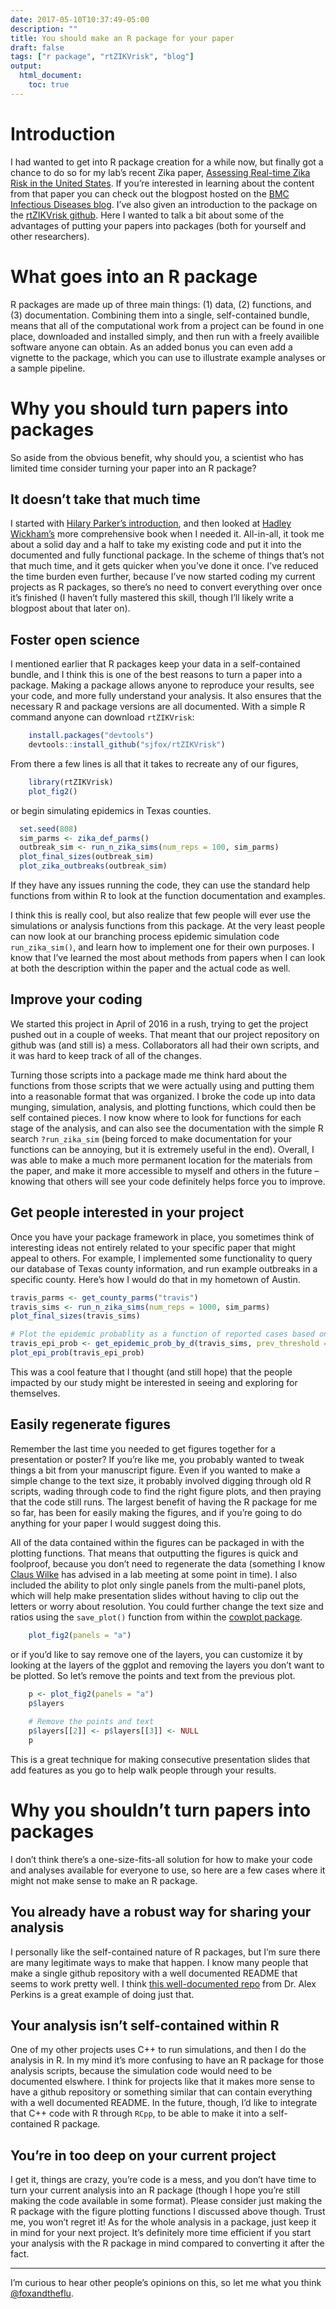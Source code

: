 ```yaml
---
date: 2017-05-10T10:37:49-05:00
description: ""
title: You should make an R package for your paper
draft: false
tags: ["r package", "rtZIKVrisk", "blog"]
output:
  html_document:
    toc: true
---
```


# Introduction
I had wanted to get into R package creation for a while now, but finally got a chance to do so for my lab's recent Zika paper, [Assessing Real-time Zika Risk in the United States](https://bmcinfectdis.biomedcentral.com/articles/10.1186/s12879-017-2394-9). If you're interested in learning about the content from that paper you can check out the blogpost hosted on the [BMC Infectious Diseases blog](https://blogs.biomedcentral.com/bmcseriesblog/2017/05/05/assessing-real-time-zika-risk-in-the-united-states/). I've also given an introduction to the package on the [rtZIKVrisk github](http://htmlpreview.github.io/?https://github.com/sjfox/rtZIKVrisk/blob/master/inst/doc/introduction.html). Here I wanted to talk a bit about some of the advantages of putting your papers into packages (both for yourself and other researchers).

# What goes into an R package
R packages are made up of three main things: (1) data, (2) functions, and (3) documentation. Combining them into a single, self-contained bundle, means that all of the computational work from a project can be found in one place, downloaded and installed simply, and then run with a freely availible software anyone can obtain. As an added bonus you can even add a vignette to the package, which you can use to illustrate example analyses or a sample pipeline.

# Why you should turn papers into packages
So aside from the obvious benefit, why should you, a scientist who has limited time consider turning your paper into an R package?

## It doesn't take that much time
I started with [Hilary Parker's introduction](https://hilaryparker.com/2014/04/29/writing-an-r-package-from-scratch/), and then looked at [Hadley Wickham's ](http://r-pkgs.had.co.nz/) more comprehensive book when I needed it. All-in-all, it took me about a solid day and a half to take my existing code and put it into the documented and fully functional package. In the scheme of things that's not that much time, and it gets quicker when you've done it once. I've reduced the time burden even further, because I've now started coding my current projects as R packages, so there's no need to convert everything over once it's finished (I haven't fully mastered this skill, though I'll likely write a blogpost about that later on).

## Foster open science

I mentioned earlier that R packages keep your data in a self-contained bundle, and I think this is one of the best reasons to turn a paper into a package. Making a package allows anyone to reproduce your results, see your code, and more fully understand your analysis. It also ensures that the necessary R and package versions are all documented. With a simple R command anyone can download `rtZIKVrisk`:

```r
    install.packages("devtools")
    devtools::install_github("sjfox/rtZIKVrisk")
```

From there a few lines is all that it takes to recreate any of our figures,

```r
    library(rtZIKVrisk)
    plot_fig2()
```

or begin simulating epidemics in Texas counties.

```r
  set.seed(808)
  sim_parms <- zika_def_parms()
  outbreak_sim <- run_n_zika_sims(num_reps = 100, sim_parms)
  plot_final_sizes(outbreak_sim)
  plot_zika_outbreaks(outbreak_sim)
```

If they have any issues running the code, they can use the standard help functions from within R to look at the function documentation and examples.

I think this is really cool, but also realize that few people will ever use the simulations or analysis functions from this package. At the very least people can now look at our branching process epidemic simulation code `run_zika_sim()`, and learn how to implement one for their own purposes. I know that I've learned the most about methods from papers when I can look at both the description within the paper and the actual code as well.

## Improve your coding
We started this project in April of 2016 in a rush, trying to get the project pushed out in a couple of weeks. That meant that our project repository on github was (and still is) a mess. Collaborators all had their own scripts, and it was hard to keep track of all of the changes. 

Turning those scripts into a package made me think hard about the functions from those scripts that we were actually using and putting them into a reasonable format that was organized. I broke the code up into data munging, simulation, analysis, and plotting functions, which could then be self contained pieces. I now know where to look for functions for each stage of the analysis, and can also see the documentation with the simple R search `?run_zika_sim` (being forced to make documentation for your functions can be annoying, but it is extremely useful in the end). Overall, I was able to make a much more permanent location for the materials from the paper, and make it more accessible to myself and others in the future -- knowing that others will see your code definitely helps force you to improve. 


## Get people interested in your project
Once you have your package framework in place, you sometimes think of interesting ideas not entirely related to your specific paper that might appeal to others. For example, I implemented some functionality to query our database of Texas county information, and run example outbreaks in a specific county. Here's how I would do that in my hometown of Austin.

```r
travis_parms <- get_county_parms("travis")
travis_sims <- run_n_zika_sims(num_reps = 1000, sim_parms)
plot_final_sizes(travis_sims)

# Plot the epidemic probablity as a function of reported cases based on simulations
travis_epi_prob <- get_epidemic_prob_by_d(travis_sims, prev_threshold = 10, cum_threshold = 100)
plot_epi_prob(travis_epi_prob)
```

This was a cool feature that I thought (and still hope) that the people impacted by our study might be interested in seeing and exploring for themselves.


## Easily regenerate figures
Remember the last time you needed to get figures together for a presentation or poster? If you're like me, you probably wanted to tweak things a bit from your manuscript figure. Even if you wanted to make a simple change to the text size, it probably involved digging through old R scripts, wading through code to find the right figure plots, and then praying that the code still runs. The largest benefit of having the R package for me so far, has been for easily making the figures, and if you're going to do anything for your paper I would suggest doing this.

All of the data contained within the figures can be packaged in with the plotting functions. That means that outputting the figures is quick and foolproof, because you don't need to regenerate the data (something I know [Claus Wilke](https://twitter.com/ClausWilke) has advised in a lab meeting at some point in time). I also included the ability to plot only single panels from the multi-panel plots, which will help make presentation slides without having to clip out the letters or worry about resolution. You could further change the text size and ratios using the `save_plot()` function from within the [cowplot package](https://cran.r-project.org/web/packages/cowplot/vignettes/introduction.html).

```r
    plot_fig2(panels = "a")
```

or if you'd like to say remove one of the layers, you can customize it by looking at the layers of the ggplot and removing the layers you don't want to be plotted. So let's remove the points and text from the previous plot.

```r
    p <- plot_fig2(panels = "a")
    p$layers
    
    # Remove the points and text
    p$layers[[2]] <- p$layers[[3]] <- NULL
    p
```

This is a great technique for making consecutive presentation slides that add features as you go to help walk people through your results.

# Why you shouldn't turn papers into packages
I don't think there's a one-size-fits-all solution for how to make your code and analyses available for everyone to use, so here are a few cases where it might not make sense to make an R package.

## You already have a robust way for sharing your analysis
I personally like the self-contained nature of R packages, but I'm sure there are many legitimate ways to make that happen. I know many people that make a single github repository with a well documented README that seems to work pretty well. I think [this well-documented repo](https://github.com/TAlexPerkins/Zika_nmicrobiol_2016) from Dr. Alex Perkins is a great example of doing just that. 


## Your analysis isn't self-contained within R
One of my other projects uses C++ to run simulations, and then I do the analysis in R. In my mind it's more confusing to have an R package for those analysis scripts, because the simulation code would need to be documented elswhere. I think for projects like that it makes more sense to have a github repository or something similar that can contain everything with a well documented README. In the future, though, I'd like to integrate that C++ code with R through `RCpp`, to be able to make it into a self-contained R package.

## You're in too deep on your current project
I get it, things are crazy, you're code is a mess, and you don't have time to turn your current analysis into an R package (though I hope you're still making the code available in some format). Please consider just making the R package with the figure plotting functions I discussed above though. Trust me, you won't regret it! As for the whole analysis in a package, just keep it in mind for your next project. It's definitely more time efficient if you start your analysis with the R package in mind compared to converting it after the fact.

-------------------------------------
I'm curious to hear other people's opinions on this, so let me what you think [\@foxandtheflu](https://twitter.com/foxandtheflu).
